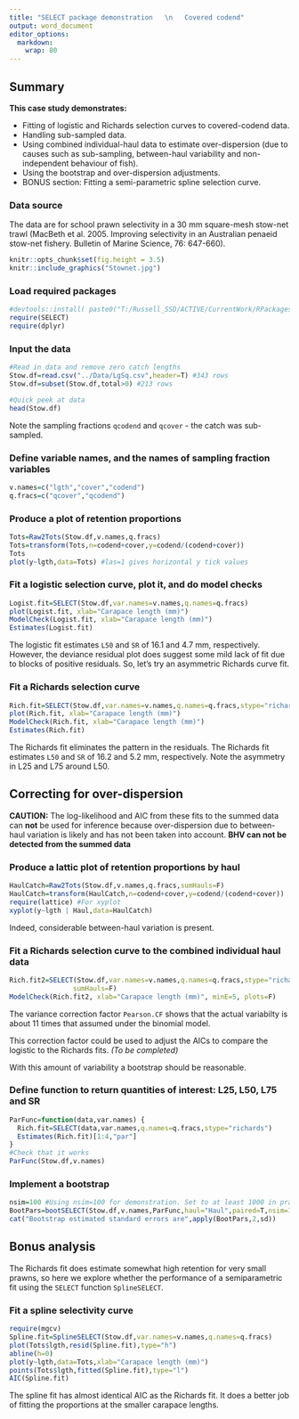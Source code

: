 ```yaml
---
title: "SELECT package demonstration   \n   Covered codend"
output: word_document
editor_options: 
  markdown: 
    wrap: 80
---
```


## Summary

**This case study demonstrates:**

-   Fitting of logistic and Richards selection curves to covered-codend data. 
-   Handling sub-sampled data.
-   Using combined individual-haul data to estimate over-dispersion (due to
    causes such as sub-sampling, between-haul variability and non-independent
    behaviour of fish).
-   Using the bootstrap and over-dispersion adjustments.
-   BONUS section: Fitting a semi-parametric spline selection curve.

### Data source

The data are for school prawn selectivity in a 30 mm square-mesh stow-net trawl
(MacBeth et al. 2005. Improving selectivity in an Australian penaeid stow-net
fishery. Bulletin of Marine Science, 76: 647-660).

```r
knitr::opts_chunk$set(fig.height = 3.5)
knitr::include_graphics("Stownet.jpg")
```

### Load required packages

```r
#devtools::install( paste0("T:/Russell_SSD/ACTIVE/CurrentWork/RPackages/SELECT") )
require(SELECT)
require(dplyr)
```

### Input the data

```r
#Read in data and remove zero catch lengths
Stow.df=read.csv("../Data/LgSq.csv",header=T) #343 rows
Stow.df=subset(Stow.df,total>0) #213 rows

#Quick peek at data
head(Stow.df)
```

Note the sampling fractions `qcodend` and `qcover` - the catch was sub-sampled.

### Define variable names, and the names of sampling fraction variables

```r
v.names=c("lgth","cover","codend")
q.fracs=c("qcover","qcodend")
```

### Produce a plot of retention proportions

```r
Tots=Raw2Tots(Stow.df,v.names,q.fracs)
Tots=transform(Tots,n=codend+cover,y=codend/(codend+cover)) 
Tots
plot(y~lgth,data=Tots) #las=1 gives horizontal y tick values
```

### Fit a logistic selection curve, plot it, and do model checks

```r
Logist.fit=SELECT(Stow.df,var.names=v.names,q.names=q.fracs)
plot(Logist.fit, xlab="Carapace length (mm)")
ModelCheck(Logist.fit, xlab="Carapace length (mm)")
Estimates(Logist.fit)
```

The logistic fit estimates `L50` and `SR` of 16.1 and 4.7 mm, respectively.
However, the deviance residual plot does suggest some mild lack of fit due to
blocks of positive residuals. So, let's try an asymmetric Richards curve fit.

### Fit a Richards selection curve

```r
Rich.fit=SELECT(Stow.df,var.names=v.names,q.names=q.fracs,stype="richards")
plot(Rich.fit, xlab="Carapace length (mm)")
ModelCheck(Rich.fit, xlab="Carapace length (mm)")
Estimates(Rich.fit)
```

The Richards fit eliminates the pattern in the residuals. The Richards fit
estimates `L50` and `SR` of 16.2 and 5.2 mm, respectively. Note the asymmetry in
L25 and L75 around L50.

## Correcting for over-dispersion

**CAUTION:** The log-likelihood and AIC from these fits to the summed data can
**not** be used for inference because over-dispersion due to between-haul
variation is likely and has not been taken into account. **BHV can not be
detected from the summed data**

### Produce a lattic plot of retention proportions by haul

```r
HaulCatch=Raw2Tots(Stow.df,v.names,q.fracs,sumHauls=F)
HaulCatch=transform(HaulCatch,n=codend+cover,y=codend/(codend+cover)) 
require(lattice) #For xyplot
xyplot(y~lgth | Haul,data=HaulCatch)
```

Indeed, considerable between-haul variation is present.

### Fit a Richards selection curve to the combined individual haul data

```r
Rich.fit2=SELECT(Stow.df,var.names=v.names,q.names=q.fracs,stype="richards",
                sumHauls=F)
ModelCheck(Rich.fit2, xlab="Carapace length (mm)", minE=5, plots=F)
```

The variance correction factor `Pearson.CF` shows that the actual variabilty is
about 11 times that assumed under the binomial model.

This correction factor could be used to adjust the AICs to compare the logistic
to the Richards fits. *(To be completed)*

With this amount of variability a bootstrap should be reasonable.

### Define function to return quantities of interest: L25, L50, L75 and SR

```r
ParFunc=function(data,var.names) {
  Rich.fit=SELECT(data,var.names,q.names=q.fracs,stype="richards")
  Estimates(Rich.fit)[1:4,"par"]
}
#Check that it works
ParFunc(Stow.df,v.names)
```

### Implement a bootstrap

```r
nsim=100 #Using nsim=100 for demonstration. Set to at least 1000 in practice
BootPars=bootSELECT(Stow.df,v.names,ParFunc,haul="Haul",paired=T,nsim=100)
cat("Bootstrap estimated standard errors are",apply(BootPars,2,sd))
```

## Bonus analysis

The Richards fit does estimate somewhat high retention for very small prawns, so
here we explore whether the performance of a semiparametric fit using the
`SELECT` function `SplineSELECT`.

### Fit a spline selectivity curve

```r
require(mgcv)
Spline.fit=SplineSELECT(Stow.df,var.names=v.names,q.names=q.fracs)
plot(Tots$lgth,resid(Spline.fit),type="h")
abline(h=0)
plot(y~lgth,data=Tots,xlab="Carapace length (mm)")
points(Tots$lgth,fitted(Spline.fit),type="l")
AIC(Spline.fit)
```

The spline fit has almost identical AIC as the Richards fit. It does a better
job of fitting the proportions at the smaller carapace lengths.
